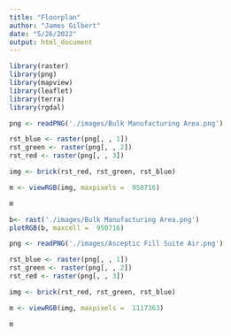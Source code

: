 ```yaml
---
title: "Floorplan"
author: "James Gilbert"
date: "5/26/2022"
output: html_document
---
```


```r
library(raster)
library(png)
library(mapview)
library(leaflet)
library(terra)
library(rgdal)
```

```r
png <- readPNG('./images/Bulk Manufacturing Area.png')

rst_blue <- raster(png[, , 1])
rst_green <- raster(png[, , 2])
rst_red <- raster(png[, , 3])

img <- brick(rst_red, rst_green, rst_blue)

m <- viewRGB(img, maxpixels =  950716)

m
```

```r
b<- rast('./images/Bulk Manufacturing Area.png')
plotRGB(b, maxcell =  950716)
```

```r
png <- readPNG('./images/Asceptic Fill Suite Air.png')

rst_blue <- raster(png[, , 1])
rst_green <- raster(png[, , 2])
rst_red <- raster(png[, , 3])

img <- brick(rst_red, rst_green, rst_blue)

m <- viewRGB(img, maxpixels =  1117363)

m
```

